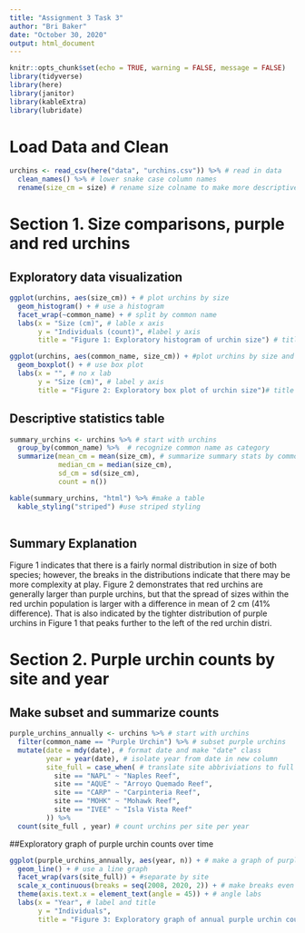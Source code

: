 ```yaml
---
title: "Assignment 3 Task 3"
author: "Bri Baker"
date: "October 30, 2020"
output: html_document
---
```


```r
knitr::opts_chunk$set(echo = TRUE, warning = FALSE, message = FALSE)
library(tidyverse)
library(here)
library(janitor)
library(kableExtra)
library(lubridate)
```


# Load Data and Clean

```r
urchins <- read_csv(here("data", "urchins.csv")) %>% # read in data
  clean_names() %>% # lower snake case column names
  rename(size_cm = size) # rename size colname to make more descriptive
```


# Section 1. Size comparisons, purple and red urchins

## Exploratory data visualization

```r
ggplot(urchins, aes(size_cm)) + # plot urchins by size
  geom_histogram() + # use a histogram
  facet_wrap(~common_name) + # split by common name
  labs(x = "Size (cm)", # lable x axis
       y = "Individuals (count)", #label y axis
       title = "Figure 1: Exploratory histogram of urchin size") # title
```


```r
ggplot(urchins, aes(common_name, size_cm)) + #plot urchins by size and name
  geom_boxplot() + # use box plot
  labs(x = "", # no x lab
       y = "Size (cm)", # label y axis
       title = "Figure 2: Exploratory box plot of urchin size")# title

```


## Descriptive statistics table

```r
summary_urchins <- urchins %>% # start with urchins
  group_by(common_name) %>%  # recognize common name as category
  summarize(mean_cm = mean(size_cm), # summarize summary stats by common name
            median_cm = median(size_cm), 
            sd_cm = sd(size_cm), 
            count = n())

kable(summary_urchins, "html") %>% #make a table
  kable_styling("striped") #use striped styling
  
```


## Summary Explanation

Figure 1 indicates that there is a fairly normal distribution in size of both species; however, the breaks in the distributions indicate that there may be more complexity at play. Figure 2 demonstrates that red urchins are generally larger than purple urchins, but that the spread of sizes within the red urchin population is larger with a difference in mean of 2 cm (41% difference). That is also indicated by the tighter distribution of purple urchins in Figure 1 that peaks further to the left of the red urchin distri. 


# Section 2. Purple urchin counts by site and year

## Make subset and summarize counts
```r
purple_urchins_annually <- urchins %>% # start with urchins
  filter(common_name == "Purple Urchin") %>% # subset purple urchins
  mutate(date = mdy(date), # format date and make "date" class
         year = year(date), # isolate year from date in new column
         site_full = case_when( # translate site abbriviations to full names in new column
           site == "NAPL" ~ "Naples Reef", 
           site == "AQUE" ~ "Arroyo Quemado Reef",
           site == "CARP" ~ "Carpinteria Reef", 
           site == "MOHK" ~ "Mohawk Reef", 
           site == "IVEE" ~ "Isla Vista Reef"
         )) %>% 
  count(site_full , year) # count urchins per site per year
```


##Exploratory graph of purple urchin counts over time

```r
ggplot(purple_urchins_annually, aes(year, n)) + # make a graph of purple urchins count/year
  geom_line() + # use a line graph
  facet_wrap(vars(site_full)) + #separate by site
  scale_x_continuous(breaks = seq(2008, 2020, 2)) + # make breaks even
  theme(axis.text.x = element_text(angle = 45)) + # angle labs
  labs(x = "Year", # label and title
       y = "Individuals", 
       title = "Figure 3: Exploratory graph of annual purple urchin counts")
```


